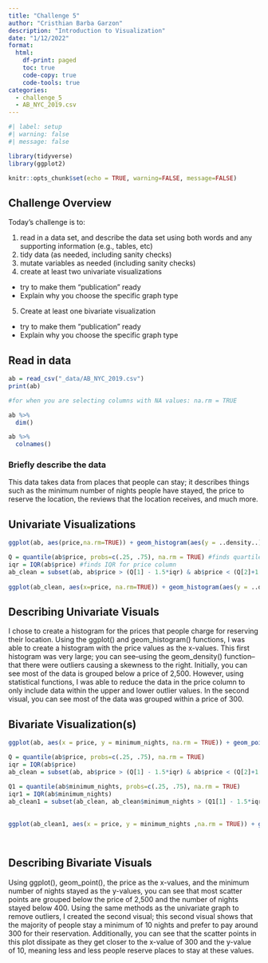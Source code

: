 ```yaml
---
title: "Challenge 5"
author: "Cristhian Barba Garzon"
description: "Introduction to Visualization"
date: "1/12/2022"
format:
  html:
    df-print: paged 
    toc: true
    code-copy: true
    code-tools: true
categories:
  - challenge_5
  - AB_NYC_2019.csv
---
```


```r
#| label: setup
#| warning: false
#| message: false

library(tidyverse)
library(ggplot2)

knitr::opts_chunk$set(echo = TRUE, warning=FALSE, message=FALSE)

```

## Challenge Overview

Today's challenge is to:

1)  read in a data set, and describe the data set using both words and any supporting information (e.g., tables, etc)
2)  tidy data (as needed, including sanity checks)
3)  mutate variables as needed (including sanity checks)
4)  create at least two univariate visualizations
   - try to make them "publication" ready
   - Explain why you choose the specific graph type
5)  Create at least one bivariate visualization
   - try to make them "publication" ready
   - Explain why you choose the specific graph type

## Read in data

```r
ab = read_csv("_data/AB_NYC_2019.csv")
print(ab)

#for when you are selecting columns with NA values: na.rm = TRUE

ab %>%
  dim() 

ab %>% 
  colnames()


```

### Briefly describe the data
This data takes data from places that people can stay; it describes things such as the minimum number of nights people have stayed, the price to reserve the location, the reviews that the location receives, and much more. 

## Univariate Visualizations
```r
ggplot(ab, aes(price,na.rm=TRUE)) + geom_histogram(aes(y = ..density..),binwidth = 10, alpha = 0.5) + geom_density(alpha = 0.2, fill = "red")

Q = quantile(ab$price, probs=c(.25, .75), na.rm = TRUE) #finds quartiles for price column
iqr = IQR(ab$price) #finds IQR for price column
ab_clean = subset(ab, ab$price > (Q[1] - 1.5*iqr) & ab$price < (Q[2]+1.5*iqr)) #removes values that are not within low and high ranges
 
ggplot(ab_clean, aes(x=price, na.rm=TRUE)) + geom_histogram(aes(y = ..density..), binwidth = 10, alpha = 0.5) + geom_density(alpha = 0.2, fill = "red")


```
## Describing Univariate Visuals 
I chose to create a histogram for the prices that people charge for reserving their location. Using the ggplot() and geom_histogram() functions, I was able to create a histogram with the price values as the x-values. This first histogram was very large; you can see--using the geom_density() function--that there were outliers causing a skewness to the right. Initially, you can see most of the data is grouped below a price of 2,500. However, using statistical functions, I was able to reduce the data in the price column to only include data within the upper and lower outlier values. In the second visual, you can see most of the data was grouped within a price of 300. 

## Bivariate Visualization(s)

```r

ggplot(ab, aes(x = price, y = minimum_nights, na.rm = TRUE)) + geom_point(size=0.1)

Q = quantile(ab$price, probs=c(.25, .75), na.rm = TRUE)
iqr = IQR(ab$price)
ab_clean = subset(ab, ab$price > (Q[1] - 1.5*iqr) & ab$price < (Q[2]+1.5*iqr))
 
Q1 = quantile(ab$minimum_nights, probs=c(.25, .75), na.rm = TRUE)
iqr1 = IQR(ab$minimum_nights)
ab_clean1 = subset(ab_clean, ab_clean$minimum_nights > (Q1[1] - 1.5*iqr1) & ab_clean$minimum_nights < (Q1[2]+1.5*iqr1)) 
 
 
ggplot(ab_clean1, aes(x = price, y = minimum_nights ,na.rm = TRUE)) + geom_point(size=0.1)




```
## Describing Bivariate Visuals

Using ggplot(), geom_point(), the price as the x-values, and the minimum number of nights stayed as the y-values, you can see that most scatter points are grouped below the price of 2,500 and the number of nights stayed below 400. Using the same methods as the univariate graph to remove outliers, I created the second visual; this second visual shows that the majority of people stay a minimum of 10 nights and prefer to pay around 300 for their reservation. Additionally, you can see that the scatter points in this plot dissipate as they get closer to the x-value of 300 and the y-value of 10, meaning less and less people reserve places to stay at these values. 


